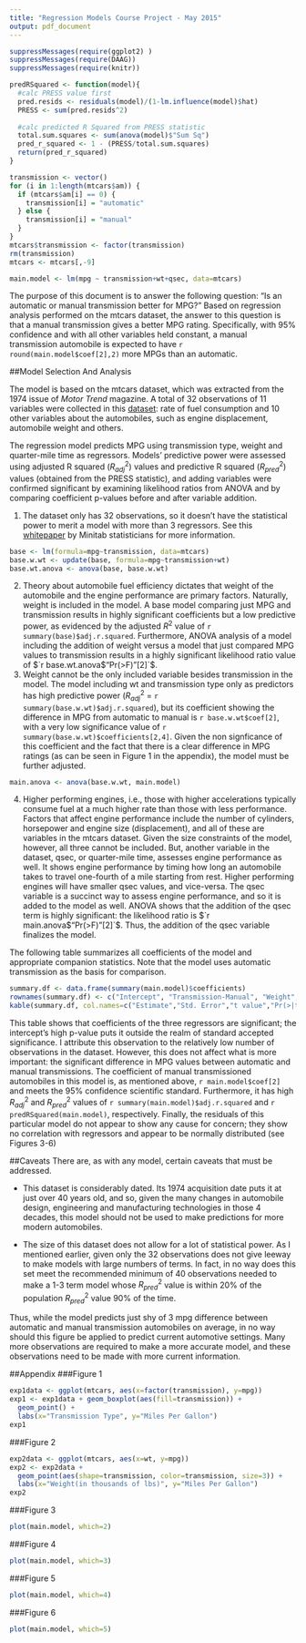 ```yaml
---
title: "Regression Models Course Project - May 2015"
output: pdf_document
---
```

```r
suppressMessages(require(ggplot2) )
suppressMessages(require(DAAG))
suppressMessages(require(knitr))

predRSquared <- function(model){
  #calc PRESS value first
  pred.resids <- residuals(model)/(1-lm.influence(model)$hat)
  PRESS <- sum(pred.resids^2)
  
  #calc predicted R Squared from PRESS statistic
  total.sum.squares <- sum(anova(model)$"Sum Sq")
  pred_r_squared <- 1 - (PRESS/total.sum.squares)
  return(pred_r_squared)
}
```

```r
transmission <- vector()
for (i in 1:length(mtcars$am)) {
  if (mtcars$am[i] == 0) {
    transmission[i] = "automatic"
  } else {
    transmission[i] = "manual"
  }
}
mtcars$transmission <- factor(transmission)
rm(transmission)
mtcars <- mtcars[,-9]
```

```r
main.model <- lm(mpg ~ transmission+wt+qsec, data=mtcars)
```

The purpose of this document is to answer the following question: "Is an automatic or manual transmission better for MPG?"  Based on regression analysis performed on the mtcars dataset, the answer to this question is that a manual transmission gives a better MPG rating.  Specifically, with 95% confidence and with all other variables held constant, a manual transmission automobile is expected to have `r round(main.model$coef[2],2)` more MPGs than an automatic.

##Model Selection And Analysis

The model is based on the mtcars dataset, which was extracted from the 1974 issue of _Motor Trend_ magazine. A total of 32 observations of 11 variables were collected in this [dataset](https://stat.ethz.ch/R-manual/R-devel/library/datasets/html/mtcars.html): rate of fuel consumption and 10 other variables about the automobiles, such as engine displacement, automobile weight and others.

The regression model predicts MPG using transmission type, weight and quarter-mile time as regressors.  Models' predictive power were assessed using adjusted R squared ($R^{2}_{adj}$) values and predictive R squared ($R^{2}_{pred}$) values (obtained from the PRESS statistic), and adding variables were confirmed significant by examining likelihood ratios from ANOVA and by comparing coefficient p-values before and after variable addition.

1. The dataset only has 32 observations, so it doesn't have the statistical power to merit a model with more than 3 regressors. See this [whitepaper](http://support.minitab.com/en-us/minitab/17/Assistant_Multiple_Regression.pdf) by Minitab statisticians for more information.
```r
base <- lm(formula=mpg~transmission, data=mtcars)
base.w.wt <- update(base, formula=mpg~transmission+wt)
base.wt.anova <- anova(base, base.w.wt)
```
2. Theory about automobile fuel efficiency dictates that weight of the automobile and the engine performance are primary factors. Naturally, weight is included in the model. A base model comparing just MPG and transmission results in highly significant coefficients but a low predictive power, as evidenced by the adjusted $R^{2}$ value of `r summary(base)$adj.r.squared`. Furthermore, ANOVA analysis of a model including the addition of weight versus a model that just compared MPG values to transmission results in a highly significant likelihood ratio value of $`r base.wt.anova$"Pr(>F)"[2]`$.
3. Weight cannot be the only included variable besides transmission in the model.  The model including wt and transmission type only as predictors has high predictive power ($R^{2}_{adj}$ = `r summary(base.w.wt)$adj.r.squared`), but its coefficient showing the difference in MPG from automatic to manual is `r base.w.wt$coef[2]`, with a very low significance value of `r summary(base.w.wt)$coefficients[2,4]`.  Given the non signficance of this coefficient and the fact that there is a clear difference in MPG ratings (as can be seen in Figure 1 in the appendix), the model must be further adjusted.
```r
main.anova <- anova(base.w.wt, main.model)
```
4. Higher performing engines, i.e., those with higher accelerations typically consume fuel at a much higher rate than those with less performance.  Factors that affect engine performance include the number of cylinders, horsepower and engine size (displacement), and all of these are variables in the mtcars dataset.  Given the size constraints of the model, however, all three cannot be included. But, another variable in the dataset, qsec, or quarter-mile time, assesses engine performance as well.  It shows engine performance by timing how long an automobile takes to travel one-fourth of a mile starting from rest.  Higher performing engines will have smaller qsec values, and vice-versa. The qsec variable is a succinct way to assess engine performance, and so it is added to the model as well. ANOVA shows that the addition of the qsec term is highly significant: the likelihood ratio is $`r main.anova$"Pr(>F)"[2]`$. Thus, the addition of the qsec variable finalizes the model.

\pagebreak

The following table summarizes all coefficients of the model and appropriate companion statistics.  Note that the model uses automatic transmission as the basis for comparison.

```r
summary.df <- data.frame(summary(main.model)$coefficients)
rownames(summary.df) <- c("Intercept", "Transmission-Manual", "Weight", "Quarter-mile time")
kable(summary.df, col.names=c("Estimate","Std. Error","t value","Pr(>|t|)"))
```

This table shows that coefficients of the three regressors are significant; the intercept's high p-value puts it outside the realm of standard accepted significance.  I attribute this observation to the relatively low number of observations in the dataset.  However, this does not affect what is more important: the significant difference in MPG values between automatic and manual transmissions.  The coefficient of manual transmissioned automobiles in this model is, as mentioned above, `r main.model$coef[2]` and meets the 95% confidence scientific standard. Furthermore, it has high $R^2_{adj}$ and $R^2_{pred}$ values of `r summary(main.model)$adj.r.squared` and `r predRSquared(main.model)`, respectively. Finally, the residuals of this particular model do not appear to show any cause for concern; they show no correlation with regressors and appear to be normally distributed (see Figures 3-6)

##Caveats
There are, as with any model, certain caveats that must be addressed.

* This dataset is considerably dated.  Its 1974 acquisition date puts it at just over 40 years old, and so, given the many changes in automobile design, engineering and manufacturing technologies in those 4 decades, this model should not be used to make predictions for more modern automobiles.

* The size of this dataset does not allow for a lot of statistical power.  As I mentioned earlier, given only the 32 observations does not give leeway to make models with large numbers of terms.  In fact, in no way does this set meet the recommended minimum of 40 observations needed to make a 1-3 term model whose $R^{2}_{pred}$ value is within 20% of the population $R^2_{pred}$ value 90% of the time.

Thus, while the model predicts just shy of 3 mpg difference between automatic and manual transmission automobiles on average, in no way should this figure be applied to predict current automotive settings.  Many more observations are required to make a more accurate model, and these observations need to be made with more current information.
\pagebreak

##Appendix
###Figure 1
```r
exp1data <- ggplot(mtcars, aes(x=factor(transmission), y=mpg))
exp1 <- exp1data + geom_boxplot(aes(fill=transmission)) +
  geom_point() +
  labs(x="Transmission Type", y="Miles Per Gallon")
exp1
```
  
###Figure 2
```r
exp2data <- ggplot(mtcars, aes(x=wt, y=mpg))
exp2 <- exp2data + 
  geom_point(aes(shape=transmission, color=transmission, size=3)) +
  labs(x="Weight(in thousands of lbs)", y="Miles Per Gallon")
exp2
```

###Figure 3
```r
plot(main.model, which=2)
```

###Figure 4
```r
plot(main.model, which=3)
```

###Figure 5
```r
plot(main.model, which=4)
```

###Figure 6
```r
plot(main.model, which=5)
```

